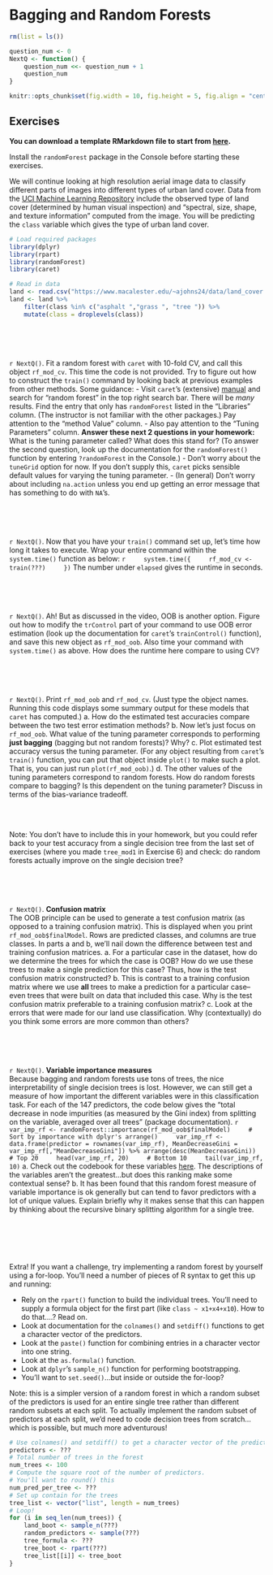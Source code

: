 # Bagging and Random Forests

```r
rm(list = ls())

question_num <- 0
NextQ <- function() {
    question_num <<- question_num + 1
    question_num
}

knitr::opts_chunk$set(fig.width = 10, fig.height = 5, fig.align = "center")
```

## Exercises

**You can download a template RMarkdown file to start from [here](template_rmds/13-bagging-rf.Rmd).**

Install the `randomForest` package in the Console before starting these exercises.

We will continue looking at high resolution aerial image data to classify different parts of images into different types of urban land cover. Data from the [UCI Machine Learning Repository](https://archive.ics.uci.edu/ml/datasets/Urban+Land+Cover) include the observed type of land cover (determined by human visual inspection) and "spectral, size, shape, and texture information" computed from the image. You will be predicting the `class` variable which gives the type of urban land cover.

```r
# Load required packages
library(dplyr)
library(rpart)
library(randomForest)
library(caret)

# Read in data
land <- read.csv("https://www.macalester.edu/~ajohns24/data/land_cover.csv")
land <- land %>% 
    filter(class %in% c("asphalt ","grass ", "tree ")) %>% 
    mutate(class = droplevels(class))
```

<br>
<br>
<br>

`r NextQ()`. Fit a random forest with `caret` with 10-fold CV, and call this object `rf_mod_cv`. This time the code is not provided. Try to figure out how to construct the `train()` command by looking back at previous examples from other methods. Some guidance:
    - Visit `caret`'s (extensive) [manual](https://topepo.github.io/caret/available-models.html) and search for "random forest" in the top right search bar. There will be *many* results. Find the entry that only has `randomForest` listed in the "Libraries" column. (The instructor is not familiar with the other packages.) Pay attention to the "method Value" column.
    - Also pay attention to the "Tuning Parameters" column. **Answer these next 2 questions in your homework:** What is the tuning parameter called? What does this stand for? (To answer the second question, look up the documentation for the `randomForest()` function by entering `?randomForest` in the Console.)
    - Don't worry about the `tuneGrid` option for now. If you don't supply this, `caret` picks sensible default values for varying the tuning parameter.
    - (In general) Don't worry about including `na.action` unless you end up getting an error message that has something to do with `NA`'s.

<br>
<br>
<br>

`r NextQ()`. Now that you have your `train()` command set up, let's time how long it takes to execute. Wrap your entire command within the `system.time()` function as below:
    ```r
    system.time({
    rf_mod_cv <- train(???)
    })
    ```
    The number under `elapsed` gives the runtime in seconds.

<br>
<br>
<br>

`r NextQ()`. Ah! But as discussed in the video, OOB is another option. Figure out how to modify the `trControl` part of your command to use OOB error estimation (look up the documentation for `caret`'s `trainControl()` function), and save this new object as `rf_mod_oob`. Also time your command with `system.time()` as above. How does the runtime here compare to using CV?

<br>
<br>
<br>

`r NextQ()`. Print `rf_mod_oob` and `rf_mod_cv`. (Just type the object names. Running this code displays some summary output for these models that `caret` has computed.)
    a. How do the estimated test accuracies compare between the two test error estimation methods?
    b. Now let's just focus on `rf_mod_oob`. What value of the tuning parameter corresponds to performing **just bagging** (bagging but not random forests)? Why?
    c. Plot estimated test accuracy versus the tuning parameter. (For any object resulting from `caret`'s `train()` function, you can put that object inside `plot()` to make such a plot. That is, you can just run `plot(rf_mod_oob)`.)
    d. The other values of the tuning parameters correspond to random forests. How do random forests compare to bagging? Is this dependent on the tuning parameter? Discuss in terms of the bias-variance tradeoff.

<br>
<br>

Note: You don't have to include this in your homework, but you could refer back to your test accuracy from a single decision tree from the last set of exercises (where you made `tree_mod1` in Exercise 6) and check: do random forests actually improve on the single decision tree?

<br>
<br>
<br>

`r NextQ()`. **Confusion matrix**    
    The OOB principle can be used to generate a test confusion matrix (as opposed to a training confusion matrix). This is displayed when you print `rf_mod_oob$finalModel`. Rows are predicted classes, and columns are true classes. In parts a and b, we'll nail down the difference between test and training confusion matrices.
    a. For a particular case in the dataset, how do we determine the trees for which the case is OOB? How do we use these trees to make a single prediction for this case? Thus, how is the test confusion matrix constructed?
    b. This is contrast to a training confusion matrix where we use **all** trees to make a prediction for a particular case--even trees that were built on data that included this case. Why is the test confusion matrix preferable to a training confusion matrix?
    c. Look at the errors that were made for our land use classification. Why (contextually) do you think some errors are more common than others?

<br>
<br>
<br>

`r NextQ()`. **Variable importance measures**    
    Because bagging and random forests use tons of trees, the nice interpretability of single decision trees is lost. However, we can still get a measure of how important the different variables were in this classification task. For each of the 147 predictors, the code below gives the "total decrease in node impurities (as measured by the Gini index) from splitting on the variable, averaged over all trees" (package documentation).
    ```r
    var_imp_rf <- randomForest::importance(rf_mod_oob$finalModel)
    # Sort by importance with dplyr's arrange()
    var_imp_rf <- data.frame(predictor = rownames(var_imp_rf), MeanDecreaseGini = var_imp_rf[,"MeanDecreaseGini"]) %>% arrange(desc(MeanDecreaseGini))
    # Top 20
    head(var_imp_rf, 20)
    # Bottom 10
    tail(var_imp_rf, 10)
    ```
    a. Check out the codebook for these variables [here](https://archive.ics.uci.edu/ml/datasets/Urban+Land+Cover). The descriptions of the variables aren't the greatest...but does this ranking make some contextual sense?
    b. It has been found that this random forest measure of variable importance is ok generally but can tend to favor predictors with a lot of unique values. Explain briefly why it makes sense that this can happen by thinking about the recursive binary splitting algorithm for a single tree.

<br>
<br>
<br>
<br>

Extra! If you want a challenge, try implementing a random forest by yourself using a for-loop. You'll need a number of pieces of R syntax to get this up and running:

- Rely on the `rpart()` function to build the individual trees. You'll need to supply a formula object for the first part (like `class ~ x1+x4+x10`). How to do that....? Read on.
- Look at documentation for the `colnames()` and `setdiff()` functions to get a character vector of the predictors.
- Look at the `paste()` function for combining entries in a character vector into one string.
- Look at the `as.formula()` function.
- Look at `dplyr`'s `sample_n()` function for performing bootstrapping.
- You'll want to `set.seed()`...but inside or outside the for-loop?

Note: this is a simpler version of a random forest in which a random subset of the predictors is used for an entire single tree rather than different random subsets at each split. To actually implement the random subset of predictors at each split, we'd need to code decision trees from scratch...which is possible, but much more adventurous!

```r
# Use colnames() and setdiff() to get a character vector of the predictors:
predictors <- ???
# Total number of trees in the forest
num_trees <- 100
# Compute the square root of the number of predictors.
# You'll want to round() this
num_pred_per_tree <- ???
# Set up contain for the trees
tree_list <- vector("list", length = num_trees)
# Loop!
for (i in seq_len(num_trees)) {
    land_boot <- sample_n(???)
    random_predictors <- sample(???)
    tree_formula <- ???
    tree_boot <- rpart(???)
    tree_list[[i]] <- tree_boot
}
```


